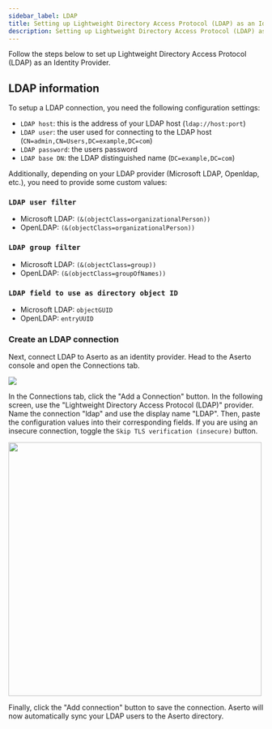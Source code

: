 ```yaml
---
sidebar_label: LDAP
title: Setting up Lightweight Directory Access Protocol (LDAP) as an Identity Provider
description: Setting up Lightweight Directory Access Protocol (LDAP) as an Identity Provider
---
```


Follow the steps below to set up Lightweight Directory Access Protocol (LDAP) as an Identity Provider.

## LDAP information

To setup a LDAP connection, you need the following configuration settings:
* `LDAP host`: this is the address of your LDAP host (`ldap://host:port`)
* `LDAP user`: the user used for connecting to the LDAP host (`CN=admin,CN=Users,DC=example,DC=com`)
* `LDAP password`: the users password
* `LDAP base DN`: the LDAP distinguished name (`DC=example,DC=com`)

Additionally, depending on your LDAP provider (Microsoft LDAP, Openldap, etc.), you need to provide some custom values:

### `LDAP user filter`
* Microsoft LDAP: `(&(objectClass=organizationalPerson))`
* OpenLDAP: `(&(objectClass=organizationalPerson))`

### `LDAP group filter`
* Microsoft LDAP: `(&(objectClass=group))`
* OpenLDAP: `(&(objectClass=groupOfNames))`

### `LDAP field to use as directory object ID`
* Microsoft LDAP: `objectGUID`
* OpenLDAP: `entryUUID`

### Create an LDAP connection

Next, connect LDAP to Aserto as an identity provider. Head to the Aserto console and open the Connections tab.

<img src="/connections-tab.png" />

In the Connections tab, click the "Add a Connection" button. In the following screen, use the "Lightweight Directory Access Protocol (LDAP)" provider. Name the connection "ldap" and use the display name "LDAP". Then, paste the configuration values into their corresponding fields. If you are using an insecure connection, toggle the `Skip TLS verification (insecure)` button.

<img src="/add-ldap-connection.png"  width="500px"/>

Finally, click the "Add connection" button to save the connection. Aserto will now automatically sync your LDAP users to the Aserto directory.
